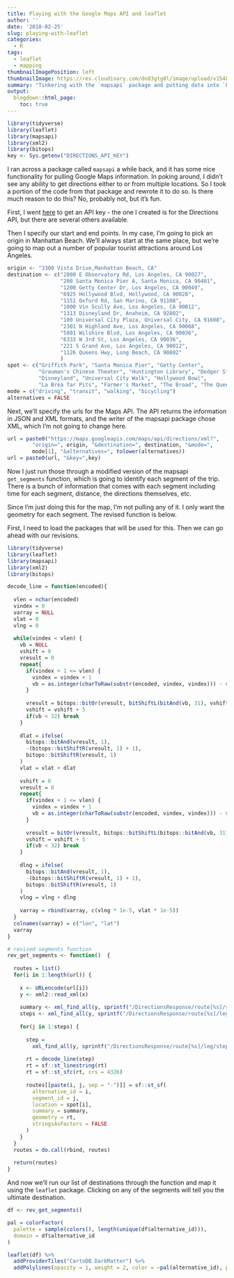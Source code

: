 ```yaml
---
title: Playing with the Google Maps API and leaflet
author: ''
date: '2018-02-25'
slug: playing-with-leaflet
categories:
  - R
tags:
  - leaflet
  - mapping
thumbnailImagePosition: left
thumbnailImage: https://res.cloudinary.com/dn83gtg0l/image/upload/v1548283020/map.png
summary: "Tinkering with the `mapsapi` package and putting data into `Leaflet`"
output:
  blogdown::html_page:
    toc: true
---
```


```r
library(tidyverse)
library(leaflet)
library(mapsapi)
library(xml2)
library(bitops)
key <- Sys.getenv("DIRECTIONS_API_KEY")
```

I ran across a package called ```mapsapi``` a while back, and it has some nice functionality for pulling Google Maps information. In poking around, I didn't see any ability to get directions either to or from multiple locations. So I took a portion of the code from that package and rewrote it to do so. Is there much reason to do this? No, probably not, but it's fun.  

First, I went [here](https://console.developers.google.com/apis){target="_blank"} to get an API key - the one I created is for the Directions API, but there are several others available. 

Then I specify our start and end points. In my case, I'm going to pick an origin in Manhattan Beach. We'll always start at the same place, but we're going to map out a number of popular tourist attractions around Los Angeles.  
 
```r
origin <- "3300 Vista Drive,Manhattan Beach, CA"
destination <- c("2800 E Observatory Rd, Los Angeles, CA 90027",
                 "200 Santa Monica Pier A, Santa Monica, CA 90401",
                 "1200 Getty Center Dr, Los Angeles, CA 90049",
                 "6925 Hollywood Blvd, Hollywood, CA 90028",
                 "1151 Oxford Rd, San Marino, CA 91108",
                 "1000 Vin Scully Ave, Los Angeles, CA 90012",
                 "1313 Disneyland Dr, Anaheim, CA 92802",
                 "100 Universal City Plaza, Universal City, CA 91608",
                 "2301 N Highland Ave, Los Angeles, CA 90068",
                 "5801 Wilshire Blvd, Los Angeles, CA 90036",
                 "6333 W 3rd St, Los Angeles, CA 90036",
                 "221 S Grand Ave, Los Angeles, CA 90012",
                 "1126 Queens Hwy, Long Beach, CA 90802"
                 )
spot <- c("Griffith Park", "Santa Monica Pier", "Getty Center",
          "Grauman's Chinese Theater", "Huntington Library", "Dodger Stadium",
          "Disneyland", "Universal City Walk", "Hollywood Bowl", 
          "La Brea Tar Pits", "Farmer's Market", "The Broad", "The Queen Mary")
mode = c("driving", "transit", "walking", "bicycling")
alternatives = FALSE
```

Next, we'll specify the urls for the Maps API. The API returns the information in JSON and XML formats, and the writer of the mapsapi package chose XML, which I'm not going to change here.

```r
url = paste0("https://maps.googleapis.com/maps/api/directions/xml?", 
        "origin=", origin, "&destination=", destination, "&mode=", 
        mode[1], "&alternatives=", tolower(alternatives))
url = paste0(url, "&key=",key)
```

Now I just run those through a modified version of the mapsapi ```get_segments``` function, which is going to identify each segment of the trip. There is a bunch of information that comes with each segment including time for each segment, distance, the directions themselves, etc. 

Since I'm just doing this for the map, I'm not pulling any of it. I only want the geometry for each segment. The revised function is below. 

First, I need to load the packages that will be used for this. Then we can go ahead with our revisions.

```r
library(tidyverse)
library(leaflet)
library(mapsapi)
library(xml2)
library(bitops)
```


```r
decode_line = function(encoded){
  
  vlen = nchar(encoded)
  vindex = 0
  varray = NULL
  vlat = 0
  vlng = 0
  
  while(vindex < vlen) {
    vb = NULL
    vshift = 0
    vresult = 0
    repeat{
      if(vindex + 1 <= vlen) {
        vindex = vindex + 1
        vb = as.integer(charToRaw(substr(encoded, vindex, vindex))) - 63
      }
      
      vresult = bitops::bitOr(vresult, bitShiftL(bitAnd(vb, 31), vshift))
      vshift = vshift + 5
      if(vb < 32) break
    }
    
    dlat = ifelse(
      bitops::bitAnd(vresult, 1),
      -(bitops::bitShiftR(vresult, 1) + 1),
      bitops::bitShiftR(vresult, 1)
    )
    vlat = vlat + dlat
    
    vshift = 0
    vresult = 0
    repeat{
      if(vindex + 1 <= vlen) {
        vindex = vindex + 1
        vb = as.integer(charToRaw(substr(encoded, vindex, vindex))) - 63
      }
      
      vresult = bitOr(vresult, bitops::bitShiftL(bitops::bitAnd(vb, 31), vshift))
      vshift = vshift + 5
      if(vb < 32) break
    }
    
    dlng = ifelse(
      bitops::bitAnd(vresult, 1),
      -(bitops::bitShiftR(vresult, 1) + 1),
      bitops::bitShiftR(vresult, 1)
    )
    vlng = vlng + dlng
    
    varray = rbind(varray, c(vlng * 1e-5, vlat * 1e-5))
  }
  colnames(varray) = c("lon", "lat")
  varray
}

```

```r
# revised segments function
rev_get_segments <- function()  {
  
  routes = list()
  for(i in 1:length(url)) {
    
    x <- URLencode(url[i])
    y <- xml2::read_xml(x)
    
    summary <- xml_find_all(y, sprintf("/DirectionsResponse/route[%s]/summary", 1)) %>% xml_text
    steps <- xml_find_all(y, sprintf("/DirectionsResponse/route[%s]/leg/step/polyline/points", 1)) %>% xml_text %>% length
    
    for(j in 1:steps) {
      
      step =
        xml_find_all(y, sprintf("/DirectionsResponse/route[%s]/leg/step[%s]/polyline/points", 1, j)) %>% xml_text 
  
      rt = decode_line(step)
      rt = sf::st_linestring(rt)
      rt = sf::st_sfc(rt, crs = 4326)
      
      routes[[paste(i, j, sep = "-")]] = sf::st_sf(
        alternative_id = i,
        segment_id = j,
        location = spot[i],
        summary = summary,
        geometry = rt,
        stringsAsFactors = FALSE
      )
    }
  }
  routes = do.call(rbind, routes)
  
  return(routes)
}
```

And now we'll run our list of destinations through the function and map it using the ```leaflet``` package. Clicking on any of the segments will tell you the ultimate destination. 

```r
df <- rev_get_segments()

pal = colorFactor(
  palette = sample(colors(), length(unique(df$alternative_id))), 
  domain = df$alternative_id
)

leaflet(df) %>% 
  addProviderTiles("CartoDB.DarkMatter") %>%
  addPolylines(opacity = 1, weight = 2, color = ~pal(alternative_id), popup = ~location)
```
